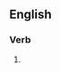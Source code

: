 {{also|Ruddles}}
==English==

===Verb===
{{head|en|verb form}}

# {{en-third-person singular of|ruddle}}
